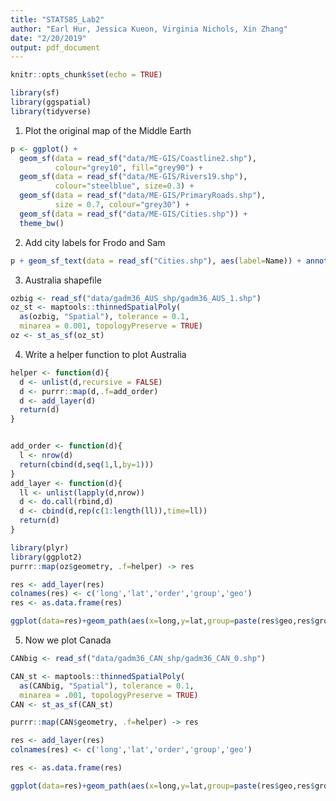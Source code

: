 ```yaml
---
title: "STAT585_Lab2"
author: "Earl Hur, Jessica Kueon, Virginia Nichols, Xin Zhang"
date: "2/20/2019"
output: pdf_document
---
```


```r
knitr::opts_chunk$set(echo = TRUE)
```

```r
library(sf)
library(ggspatial)
library(tidyverse)
```

1. Plot the original map of the Middle Earth

```r
p <- ggplot() +
  geom_sf(data = read_sf("data/ME-GIS/Coastline2.shp"), 
          colour="grey10", fill="grey90") +
  geom_sf(data = read_sf("data/ME-GIS/Rivers19.shp"), 
          colour="steelblue", size=0.3) +
  geom_sf(data = read_sf("data/ME-GIS/PrimaryRoads.shp"), 
          size = 0.7, colour="grey30") +
  geom_sf(data = read_sf("data/ME-GIS/Cities.shp")) +
  theme_bw()
```

2. Add city labels for Frodo and Sam

```r
p + geom_sf_text(data = read_sf("Cities.shp"), aes(label=Name)) + annotation_scale() + annotation_north_arrow(which_north = "true", location = "true", style = north_arrow_nautical())
```

3. Australia shapefile

```r
ozbig <- read_sf("data/gadm36_AUS_shp/gadm36_AUS_1.shp")
oz_st <- maptools::thinnedSpatialPoly(
  as(ozbig, "Spatial"), tolerance = 0.1, 
  minarea = 0.001, topologyPreserve = TRUE)
oz <- st_as_sf(oz_st)

```



4. Write a helper function to plot Australia

```r
helper <- function(d){
  d <- unlist(d,recursive = FALSE)
  d <- purrr::map(d,.f=add_order)
  d <- add_layer(d)
  return(d)
}


add_order <- function(d){
  l <- nrow(d)
  return(cbind(d,seq(1,l,by=1)))
}
add_layer <- function(d){
  ll <- unlist(lapply(d,nrow))
  d <- do.call(rbind,d)
  d <- cbind(d,rep(c(1:length(ll)),time=ll))
  return(d)
}

library(plyr)
library(ggplot2)
purrr::map(oz$geometry, .f=helper) -> res

res <- add_layer(res)
colnames(res) <- c('long','lat','order','group','geo')
res <- as.data.frame(res)

ggplot(data=res)+geom_path(aes(x=long,y=lat,group=paste(res$geo,res$group,sep='.')))
```

5. Now we plot Canada

```r
CANbig <- read_sf("data/gadm36_CAN_shp/gadm36_CAN_0.shp")

CAN_st <- maptools::thinnedSpatialPoly(
  as(CANbig, "Spatial"), tolerance = 0.1, 
  minarea = .001, topologyPreserve = TRUE)
CAN <- st_as_sf(CAN_st)

purrr::map(CAN$geometry, .f=helper) -> res

res <- add_layer(res)
colnames(res) <- c('long','lat','order','group','geo')

res <- as.data.frame(res)

ggplot(data=res)+geom_path(aes(x=long,y=lat,group=paste(res$geo,res$group,sep='.')))
```









